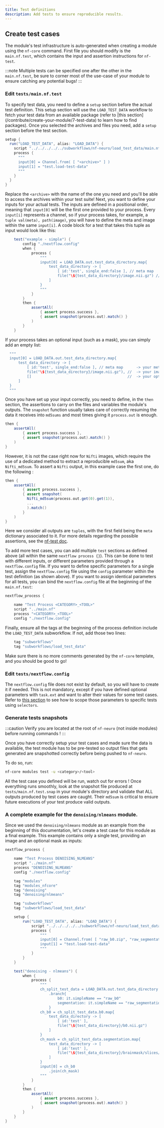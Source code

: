 ```yaml
---
title: Test definitions
description: Add tests to ensure reproducible results.
---
```


## Create test cases

The module's test infrastructure is auto-generated when creating a module using
the `nf-core` command. First file you should modify is the `main.nf.test`, which
contains the input and assertion instructions for `nf-test`.

:::note
Multiple tests can be specified one after the other in the `main.nf.test`, 
be sure to corner most of the use-case of your module to ensure catching any 
potential bugs!
:::

### Edit `tests/main.nf.test`

To specify test data, you need to define a `setup` section before the actual
test definition. This setup section will use the `LOAD_TEST_DATA` workflow to
fetch your test data from an available package (refer to [this section]
(/contribute/create-your-module/7-test-data) to learn how to find packages). Once you 
selected the archives and files you need, add a `setup` section before the 
test section.

```groovy
setup {
  run("LOAD_TEST_DATA", alias: "LOAD_DATA") {
    script "../../../../../subworkflows/nf-neuro/load_test_data/main.nf"
    process {
      """
      input[0] = Channel.from( [ "<archive>" ] )
      input[1] = "test.load-test-data"
      """
    }
  }
}
```

Replace the `<archive>` with the name of the one you need and you'll be able to
access the archives within your test suite! Next, you want to define your inputs
for your actual tests. The inputs are defined in a positional order, meaning
that `input[0]` will be the first one provided to your process. Every `input[i]`
represents a channel, so if your process takes, for example, a
`tuple val(meta), path(image)`, you will have to define the meta and image
within the same `input[i]`. A code block for a test that takes this tuple as
input would look like this:

```groovy
    test("example - simple") {
        config "./nextflow.config"
        when {
            process {
                """
                input[0] = LOAD_DATA.out.test_data_directory.map{
                    test_data_directory -> [
                        [ id:'test', single_end:false ], // meta map    -> your meta
                        file("\${test_data_directory}/image.nii.gz") // -> your image file.
                    ]
                }
                """
            }
        }
        then {
            assertAll(
                { assert process.success },
                { assert snapshot(process.out).match() }
            )
        }
    }
```

If your process takes an optional input (such as a mask), you can simply add
an empty list:

```groovy
  """
  input[0] = LOAD_DATA.out.test_data_directory.map{
      test_data_directory -> [
          [ id:'test', single_end:false ], // meta map      -> your meta
          file("\${test_data_directory}/image.nii.gz"), //  -> your image file.
          []                                            //  -> your optional input.
      ]
  }
  """
```

Once you have set up your input correctly, you need to define, in the `then`
section, the assertions to carry on the files and variables the module's
outputs. The `snapshot` function usually takes care of correctly resuming the
data it receives into `md5sums` and most times giving it `process.out` is enough.

```groovy
then {
    assertAll(
        { assert process.success },
        { assert snapshot(process.out).match() }
    )
}
```

However, it is not the case right now for `Nifti` images, which require the use
of a dedicated method to extract a reproducible `md5sum`, aka `Nifti_md5sum`.
To assert a `Nifti` output, in this example case the first one, do the following :

```groovy
then {
    assertAll(
        { assert process.success },
        { assert snapshot(
          Nifti_md5sum(process.out.get(0).get(1)),
          ...
          ).match()
        }
    )
}
```

Here we consider all outputs are `tuples`, with the first field being the
`meta` dictionary associated to it. For more details regarding the possible
assertions, see the [nf-test doc](https://www.nf-test.com/docs/assertions/assertions/).

To add more test cases, you can add multiple `test` sections as defined above
(all within the same `nextflow process {}`). This can be done to test with
different inputs, or different parameters provided through a `nextflow.config`
file. If you want to define specific parameters for a single test, assign the
`nextflow.config` file using the `config` parameter within the test definition
(as shown above). If you want to assign identical parameters for all tests, you
can bind the `nextflow.config` file at the beginning of the `main.nf.test`:

```groovy
nextflow_process {

    name "Test Process <CATEGORY>_<TOOL>"
    script "../main.nf"
    process "<CATEGORY>_<TOOL>"
    config "./nextflow.config"
```

Finally, ensure all the tags at the beginning of the process definition include
the `LOAD_TEST_DATA` subworkflow. If not, add those two lines:

```groovy
    tag "subworkflows"
    tag "subworkflows/load_test_data"
```

Make sure there is no more comments generated by the `nf-core` template, and
you should be good to go!

### Edit `tests/nextflow.config`

The `nextflow.config` file does not exist by default, so you will have to
create it if needed. This is not mandatory, except if you have defined
optional parameters with `task.ext` and want to alter their values for some
test cases. Refer to [this section](/nf-neuro/contribute/create-your-module/3-configuration) to
see how to scope those parameters to specific tests using `selectors`.

### Generate tests snapshots

:::caution
Verify you are located at the root of `nf-neuro` (not inside modules) before
running commands !
:::

Once you have correctly setup your test cases and made sure the data is available,
the test module has to be pre-tested so output files that gets generated are 
snapshotted correctly before being pushed to `nf-neuro`.

To do so, run:

```bash
nf-core modules test -u <category>/<tool>
```

All the test case you defined will be run, watch out for errors ! Once
everything runs smoothly, look at the snapshot file produced at
`tests/main.nf.test.snap` in your module's directory and validate that ALL
outputs produced by test cases are caught. Their `md5sum` is
critical to ensure future executions of your test produce valid outputs.

### A complete example for the `denoising/nlmeans` module.

Since we used the `denoising/nlmeans` module as an example from the beginning of
this documentation, let's create a test case for this module as a final example.
This example contains only a single test, providing an image and an optional mask
as inputs:

```groovy
nextflow_process {

    name "Test Process DENOISING_NLMEANS"
    script "../main.nf"
    process "DENOISING_NLMEANS"
    config "./nextflow.config"

    tag "modules"
    tag "modules_nfcore"
    tag "denoising"
    tag "denoising/nlmeans"

    tag "subworkflows"
    tag "subworkflows/load_test_data"

    setup {
        run("LOAD_TEST_DATA", alias: "LOAD_DATA") {
            script "../../../../../subworkflows/nf-neuro/load_test_data/main.nf"
            process {
                """
                input[0] = Channel.from( [ "raw_b0.zip", "raw_segmentation.zip" ] )
                input[1] = "test.load-test-data"
                """
            }
        }
    }

    test("denoising - nlmeans") {
        when {
            process {
                """
                ch_split_test_data = LOAD_DATA.out.test_data_directory
                    .branch{
                        b0: it.simpleName == "raw_b0"
                        segmentation: it.simpleName == "raw_segmentation"
                    }
                ch_b0 = ch_split_test_data.b0.map{
                    test_data_directory -> [
                        [ id:'test' ],
                        file("\${test_data_directory}/b0.nii.gz")
                    ]
                }
                ch_mask = ch_split_test_data.segmentation.map{
                    test_data_directory -> [
                        [ id:'test' ],
                        file("\${test_data_directory}/brainmask/slices/axial.nii.gz")
                    ]
                }
                input[0] = ch_b0
                    .join(ch_mask)
                """
            }
        }
        then {
            assertAll(
                { assert process.success },
                { assert snapshot(process.out).match() }
            )
        }
    }
}
```

